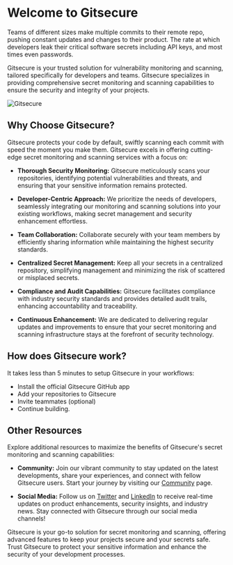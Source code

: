 # Welcome to Gitsecure

Teams of different sizes make multiple commits to their remote repo, pushing constant updates and changes to their product. The rate at which developers leak their critical software secrets including API keys, and most times even passwords.

Gitsecure is your trusted solution for vulnerability monitoring and scanning, tailored specifically for developers and teams. Gitsecure specializes in providing comprehensive secret monitoring and scanning capabilities to ensure the security and integrity of your projects.

![Gitsecure](/gsec.png)

## Why Choose Gitsecure?

Gitsecure protects your code by default, swiftly scanning each commit with speed the moment you make them. Gitsecure excels in offering cutting-edge secret monitoring and scanning services with a focus on:

- **Thorough Security Monitoring:** Gitsecure meticulously scans your repositories, identifying potential vulnerabilities and threats, and ensuring that your sensitive information remains protected.

- **Developer-Centric Approach:** We prioritize the needs of developers, seamlessly integrating our monitoring and scanning solutions into your existing workflows, making secret management and security enhancement effortless.

- **Team Collaboration:** Collaborate securely with your team members by efficiently sharing information while maintaining the highest security standards.

- **Centralized Secret Management:** Keep all your secrets in a centralized repository, simplifying management and minimizing the risk of scattered or misplaced secrets.

- **Compliance and Audit Capabilities:** Gitsecure facilitates compliance with industry security standards and provides detailed audit trails, enhancing accountability and traceability.

- **Continuous Enhancement:** We are dedicated to delivering regular updates and improvements to ensure that your secret monitoring and scanning infrastructure stays at the forefront of security technology.

## How does Gitsecure work?
It takes less than 5 minutes to setup Gitsecure in your workflows:

- Install the official Gitsecure GitHub app
- Add your repositories to Gitsecure
- Invite teammates (optional)
- Continue building. 

## Other Resources

Explore additional resources to maximize the benefits of Gitsecure's secret monitoring and scanning capabilities:


- **Community:** Join our vibrant community to stay updated on the latest developments, share your experiences, and connect with fellow Gitsecure users. Start your journey by visiting our [Community](https://discord.gg/u5tkbCnP3G) page.

- **Social Media:** Follow us on [Twitter](https://twitter.com/gitsecure) and [LinkedIn]("https://www.linkedin.com/company/gitsecure) to receive real-time updates on product enhancements, security insights, and industry news. Stay connected with Gitsecure through our social media channels!

Gitsecure is your go-to solution for secret monitoring and scanning, offering advanced features to keep your projects secure and your secrets safe. Trust Gitsecure to protect your sensitive information and enhance the security of your development processes.
